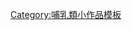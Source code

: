 {{Asbox
| image     = Dog.svg
| pix       = 30
| subject   = 
| qualifier = 與[[狗品種]]相關
| category  = 狗品種小作品
| tempsort  =  *
| name      = Template:Dog-stub
}}<noinclude>
[[Category:哺乳類小作品模板]]
</noinclude>
